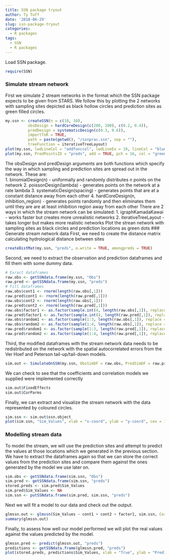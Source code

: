 ```yaml
---
title: SSN package tryout
author: Ty Tuff
date: '2018-06-29'
slug: ssn-package-tryout
categories:
  - R packages
tags:
  - SSN
  - R packages
---
```


Load SSN package.
```r
require(SSN)
```

### Simulate stream network
First we simulate 2 stream networks in the format which the SSN package expects to be given from STARS. We follow this by plotting the 2 networks with sampling sites depicted as black hollow circles and prediction sites as green filled circles.

```r
my.ssn <- createSSN(n = c(10, 10),
          obsDesign = hardCoreDesign(c(200, 200), c(0.2, 0.4)),
          predDesign = systematicDesign(c(0.3, 0.6)),
          importToR = TRUE,
          path = paste(getwd(), "/ssnprac.ssn", sep = ""),
          treeFunction = iterativeTreeLayout)
plot(my.ssn, lwdLineCol = "addfunccol", lwdLineEx = 10, lineCol = "blue", cex = 2, pch = 1, xlab = "x-coord", ylab = "y-coord")
plot(my.ssn, PredPointsID = "preds", add = TRUE, pch = 16, col = "green")
```


The obsDesign and predDesign arguments are both functions which specify the way in which sampling and prediction sites are spread out in the network. These are:  
1.  binomialDesign(n) - uniformally and randomly distributes n points on the network
2.  poissonDesign(lambda) - generates points on the network at a rate lambda
3.  systematicDesign(spacing) - generates points that are at a constant distance away from each other
4.  hardCoreDesign(n, inhibition_region) - generates points randomly and then eliminates them until they are are at least inhibition region away from each other
There are 2 ways in which the stream network can be simulated:
1.  igraphKamadaKawai   -  works faster but creates more unrealistic networks
2.  iterativeTreeLayout - takes longer but makes more realistic networks
Plot the strean network with sampling sites as black circles and prediction locations as green dots
### Generate stream network data
First, we need to create the distance matrix calculating hydrological distance between sites

```r
createDistMat(my.ssn, "preds", o.write = TRUE, amongpreds = TRUE)
```


Second, we need to extract the observation and prediction dataframes and fill them with some dummy data.
```r
# Exract dataframes
raw.obs <- getSSNdata.frame(my.ssn, "Obs")
raw.pred <- getSSNdata.frame(my.ssn, "preds")
# Fill dataframes
raw.obs$cont1 <- rnorm(length(raw.obs[,1]))
raw.pred$cont1 <- rnorm(length(raw.pred[,1]))
raw.obs$cont2 <- rnorm(length(raw.obs[,1]))
raw.pred$cont2 <- rnorm(length(raw.pred[,1]))
raw.obs$factor1 <- as.factor(sample.int(4, length(raw.obs[,1]), replace = TRUE))
raw.pred$factor1 <- as.factor(sample.int(4, length(raw.pred[,1]), replace = TRUE))
raw.obs$random1 <- as.factor(sample(1:3, length(raw.obs[,1]), replace = TRUE))
raw.obs$random2 <- as.factor(sample(1:4, length(raw.obs[,1]), replace = TRUE))
raw.pred$random1 <- as.factor(sample(1:3, length(raw.pred[,1]), replace = TRUE))
raw.pred$random2 <- as.factor(sample(1:4, length(raw.pred[,1]), replace = TRUE))
```

Third, the modified dataframes with the stream network data needs to be redistributed on the network with the spatial autocorrelated errors from the Ver Hoef and Peterson tail-up/tail-down models.
```r
sim.out <- SimulateOnSSN(my.ssn, ObsSimDF = raw.obs, PredSimDF = raw.pred, "preds", formula = ~ cont1 + cont2 + factor1, coefficients = c(10, 1, 0, -2, 0, 2), CorModels = c("LinearSill.tailup", "Mariah.taildown", "Exponential.Euclid", "random1", "random2"), use.nugget = TRUE, CorParms = c(3, 10, 2, 10, 1, 5, 1, 0.5, 0.1), addfunccol = "addfunccol")
```


We can check to see that the coefficients and correlation models we supplied were implemented correctly
```r
sim.out$FixedEffects
sim.out$CorParms
```


Finally, we can extract and visualize the stream network with the data represented by coloured circles.
```r
sim.ssn <- sim.out$ssn.object
plot(sim.ssn, "Sim_Values", xlab = "x-coord", ylab = "y-coord", cex = 1.5)
```

### Modelling stream data
To model the stream, we will use the prediction sites and attempt to predict the values at those locations which we generated in the previous section.
We have to extract the dataframes again so that we can store the correct values from the prediction sites and compare them against the ones generated by the model we use later on.
```r
sim.obs <- getSSNdata.frame(sim.ssn, "Obs")
sim.pred <- getSSNdata.frame(sim.ssn, "preds")
stored.preds <- sim.pred$Sim_Values
sim.pred$Sim_Values <- NA
sim.ssn <- putSSNdata.frame(sim.pred, sim.ssn, "preds")
```

Next we will fit a model to our data and check out the output.
```r
glmssn.out <- glmssn(Sim_Values ~ cont1 + cont2 + factor1, sim.ssn, CorModels = c("LinearSill.tailup", "Mariah.taildown", "Exponential.Euclid", "random1", "random2"), addfunccol = "addfunccol")
summary(glmssn.out)
```



Finally, to assess how well our model performed we will plot the real values against the values predicted by the model.
```r
glmssn.pred <- predict(glmssn.out, "preds")
predictions <- getSSNdata.frame(glmssn.pred, "preds")
plot(stored.preds, predictions$Sim_Values, xlab = "True", ylab = "Predicted", pch = 19)
```








